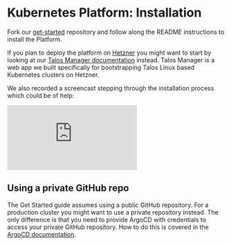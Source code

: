 # Kubernetes Platform: Installation

Fork our [get-started](https://github.com/reclaim-the-stack/get-started) repository and follow along the README instructions to install the Platform.

If you plan to deploy the platform on [Hetzner](https://hetzner.com/) you might want to start by looking at our [Talos Manager documentation](/talos-manager) instead. Talos Manager is a web app we built specifically for bootstrapping Talos Linux based Kubernetes clusters on Hetzner.

We also recorded a screencast stepping through the installation process which could be of help:

<iframe class="aspect-video w-full" src="https://www.youtube.com/embed/MnwemfEfEFw" title="YouTube video player" frameborder="0" allow="accelerometer; autoplay; clipboard-write; encrypted-media; gyroscope; picture-in-picture; web-share" allowfullscreen></iframe>

## Using a private GitHub repo

The Get Started guide assumes using a public GitHub repository. For a production cluster you might want to use a private repository instead. The only difference is that you need to provide ArgoCD with credentials to access your private GitHub repository. How to do this is covered in the [ArgoCD documentation](https://argo-cd.readthedocs.io/en/stable/user-guide/private-repositories/).